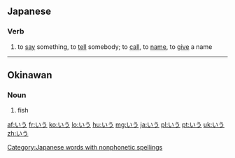 ==Japanese==

===Verb===
{{ja-verb|type=1|tr=trans}}

# {{ja-def|言う}} to [[say]] something, to [[tell]] somebody; to [[call]], to [[name]], to [[give]] a name

[[Category:Japanese words with nonphonetic spellings]]

----

==Okinawan==

===Noun===
{{head|ryu|noun|romaji|iu}}

# {{ja-def|魚}} fish

[[af:いう]]
[[fr:いう]]
[[ko:いう]]
[[lo:いう]]
[[hu:いう]]
[[mg:いう]]
[[ja:いう]]
[[pl:いう]]
[[pt:いう]]
[[uk:いう]]
[[zh:いう]]